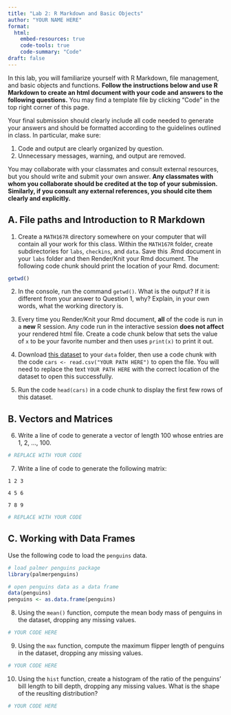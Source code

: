 ```yaml
---
title: "Lab 2: R Markdown and Basic Objects"
author: "YOUR NAME HERE"
format: 
  html:
    embed-resources: true
    code-tools: true
    code-summary: "Code"
draft: false
---
```


In this lab, you will familiarize yourself with R Markdown, file management, and basic objects and functions. **Follow the instructions below and use R Markdown to create an html document with your code and answers to the following questions.** You may find a template file by clicking "Code" in the top right corner of this page.

Your final submission should clearly include all code needed to generate your answers and should be formatted according to the guidelines outlined in class. In particular, make sure:

1. Code and output are clearly organized by question.
2. Unnecessary messages, warning, and output are removed.

You may collaborate with your classmates and consult external resources, but you should write and submit your own answer. **Any classmates with whom you collaborate should be credited at the top of your submission. Similarly, if you consult any external references, you should cite them clearly and explicitly.**

## A. File paths and Introduction to R Markdown

1. Create a `MATH167R` directory somewhere on your computer that will contain all your work for this class. Within the `MATH167R` folder, create subdirectories for `labs`, `checkins`, and `data`. Save this .Rmd document in your `labs` folder and then Render/Knit your Rmd document. The following code chunk should print the location of your Rmd. document:

```r
getwd()
```

2. In the console, run the command `getwd()`. What is the output? If it is different from your answer to Question 1, why? Explain, in your own words, what the working directory is.

<!-- REPLACE THIS LINE WITH YOUR ANSWER -->

3. Every time you Render/Knit your Rmd document, **all** of the code is run in a **new** R session. Any code run in the interactive session **does not affect** your rendered html file. Create a code chunk below that sets the value of `x` to be your favorite number and then uses `print(x)` to print it out.

<!-- REPLACE THIS LINE WITH YOUR ANSWER -->

4. Download [this dataset](https://www.openintro.org/data/csv/cars.csv) to your `data` folder, then use a code chunk with the code `cars <- read.csv("YOUR PATH HERE")` to open the file. You will need to replace the text `YOUR PATH HERE` with the correct location of the dataset to open this successfully.

<!-- REPLACE THIS LINE WITH YOUR ANSWER -->

5. Run the code `head(cars)` in a code chunk to display the first few rows of this dataset.

<!-- REPLACE THIS LINE WITH YOUR ANSWER -->

## B. Vectors and Matrices

6. Write a line of code to generate a vector of length 100 whose entries are 1, 2, ..., 100.

```r
# REPLACE WITH YOUR CODE
```

7. Write a line of code to generate the following matrix:

`1 2 3`

`4 5 6`

`7 8 9`

```r
# REPLACE WITH YOUR CODE
```

## C. Working with Data Frames

Use the following code to load the `penguins` data.

```r
# load palmer penguins package
library(palmerpenguins)

# open penguins data as a data frame
data(penguins)
penguins <- as.data.frame(penguins)
```

8. Using the `mean()` function, compute the mean body mass of penguins in the dataset, dropping any missing values.

```r
# YOUR CODE HERE
```

<!-- REPLACE THIS LINE WITH YOUR ANSWER -->

9. Using the `max` function, compute the maximum flipper length of penguins in the dataset, dropping any missing values.

```r
# YOUR CODE HERE
```

<!-- REPLACE THIS LINE WITH YOUR ANSWER -->

10. Using the `hist` function, create a histogram of the ratio of the penguins' bill length to bill depth, dropping any missing values. What is the shape of the reuslting distribution?

```r
# YOUR CODE HERE
```

<!-- REPLACE THIS LINE WITH YOUR ANSWER -->


